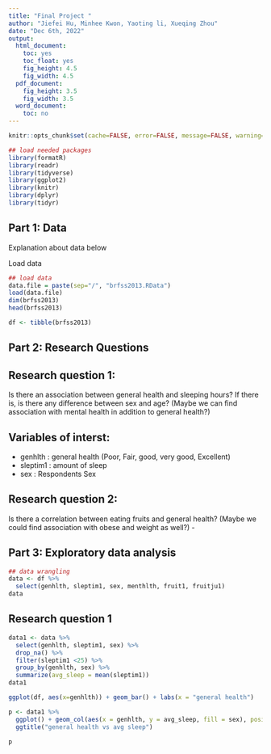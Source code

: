 ```yaml
---
title: "Final Project "
author: "Jiefei Hu, Minhee Kwon, Yaoting li, Xueqing Zhou"
date: "Dec 6th, 2022"
output:
  html_document:
    toc: yes
    toc_float: yes
    fig_height: 4.5
    fig_width: 4.5
  pdf_document:
    fig_height: 3.5
    fig_width: 3.5
  word_document:
    toc: no
---
```


```r
knitr::opts_chunk$set(cache=FALSE, error=FALSE, message=FALSE, warning=FALSE)
```

```r
## load needed packages
library(formatR)
library(readr)
library(tidyverse)
library(ggplot2)
library(knitr)
library(dplyr)
library(tidyr)
```

## Part 1: Data

Explanation about data below

Load data
```r
## load data
data.file = paste(sep="/", "brfss2013.RData")
load(data.file)
dim(brfss2013)
head(brfss2013)

df <- tibble(brfss2013)
```

## Part 2: Research Questions

## Research question 1: 
Is there an association between general health and sleeping hours? If there is, is there any difference between sex and age? (Maybe we can find association with mental health in addition to general health?)

## Variables of interst:
 - genhlth : general health (Poor, Fair, good, very good, Excellent)
 - sleptim1 : amount of sleep
 - sex : Respondents Sex
 
## Research question 2:
Is there a correlation between eating fruits and general health? (Maybe we could find association with obese and weight as well?)
 - 

## Part 3: Exploratory data analysis

```r
## data wrangling
data <- df %>%
  select(genhlth, sleptim1, sex, menthlth, fruit1, fruitju1)
data
```
## Research question 1
```r
data1 <- data %>% 
  select(genhlth, sleptim1, sex) %>%
  drop_na() %>%
  filter(sleptim1 <25) %>%
  group_by(genhlth, sex) %>%
  summarize(avg_sleep = mean(sleptim1))
data1
```
```r
ggplot(df, aes(x=genhlth)) + geom_bar() + labs(x = "general health")
```


```r
p <- data1 %>%
  ggplot() + geom_col(aes(x = genhlth, y = avg_sleep, fill = sex), position = "dodge") + xlab("general health") +
  ggtitle("general health vs avg sleep")

p
```

